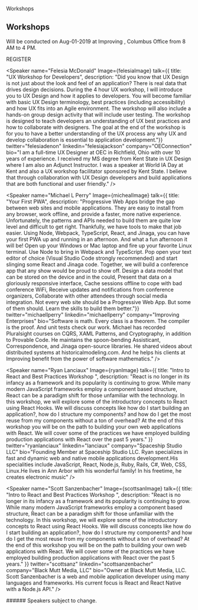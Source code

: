 

<Hidden as="h1">Workshops</Hidden>
<Card>

## Workshops 


Will be conducted on Aug-01-2019 at Improving , Columbus Office from 8 AM to 4 PM.


</Card>
<Flex flexDirection="row" flexWrap="wrap" alignItems="center" justifyContent="center" style={{ padding: "2rem", width: "" }}>
<ButtonLink
            href="https://www.eventbrite.com/e/javascript-and-friends-conference-registration-60880128102"
            alignSelf="center"
            mr={40}
            target="_blank" rel="noopener noreferrer"
          >
            REGISTER
          </ButtonLink>   
</Flex>
<Flex flexDirection="row" flexWrap="wrap" alignItems="center" justifyContent="center" style={{ padding: "2rem", width: "" }}>

<Speaker name="Felesia McDonald" Image={felesiaImage} talk={{ title: "UX Workshop for Developers", 
description: "Did you know that UX Design is not just about the look and feel of an application? There is real data that drives design decisions. During the 4 hour UX workshop, I will introduce you to UX Design and how it applies to developers. You will become familiar with basic UX Design terminology, best practices (including accessibility) and how UX fits into an Agile environment. The workshop will also include a hands-on group design activity that will include user testing. The workshop is designed to teach developers an understanding of UX best practices and how to collaborate with designers. The goal at the end of the workshop is for you to have a better understanding of the UX process any why UX and develop collaboration is essential to application development."}} 
twitter="felesiadenon" 
linkedin="felesiajackson" 
company="OEConnection" 
bio="I am a full-time UX Designer at OEC in Richfield, Ohio with over 10 years of experience. I received my MS degree from Kent State in UX Design where I am also an Adjunct Instructor. I was a speaker at World IA Day at Kent and also a UX workshop facilitator sponsored by Kent State. I believe that through collaboration with UX Design developers and build applications that are both functional and user friendly."
 /> 

<Speaker name="Michael L Perry" Image={michealImage} talk={{ title: "Your First PWA", 
description: "Progressive Web Apps bridge the gap between web sites and mobile applications. They are easy to install from any browser, work offline, and provide a faster, more native experience. Unfortunately, the patterns and APIs needed to build them are quite low level and difficult to get right. Thankfully, we have tools to make that job easier. Using Node, Webpack, TypeScript, React, and Jinaga, you can have your first PWA up and running in an afternoon. And what a fun afternoon it will be! Open up your Windows or Mac laptop and fire up your favorite Linux terminal. Use Node to bring in Webpack and TypeScript. Pop open your text editor of choice (Visual Studio Code strongly recommended) and start slinging some React and Jinaga code. Together, we will build a conference app that any show would be proud to show off. Design a data model that can be stored on the device and in the could, Present that data on a gloriously responsive interface, Cache sessions offline to cope with bad conference WiFi, Receive updates and notifications from conference organizers, Collaborate with other attendees through social media integration. Not every web site should be a Progressive Web App. But some of them should. Learn the skills to build them better."}} 
twitter="michaellperry" 
linkedin="michaellperry" 
company="Improving Enterprises" 
bio="Software is math. Every class is a theorem. The compiler is the proof. And unit tests check our work. Michael has recorded Pluralsight courses on CQRS, XAML Patterns, and Cryptography, in addition to Provable Code. He maintains the spoon-bending Assisticant, Correspondence, and Jinaga open-source libraries. He shared videos about distributed systems at historicalmodeling.com. And he helps his clients at Improving benefit from the power of software mathematics."
 /> 

<Speaker name="Ryan Lanciaux" Image={ryanImage} talk={{ title: "Intro to React and Best Practices Workshop ", 
description: "React is no longer in its infancy as a framework and its popularity is continuing to grow.  While many modern JavaScript frameworks employ a component based structure, React can be a paradigm shift for those unfamiliar with the technology. In this workshop, we will explore some of the introductory concepts to React using React Hooks. We will discuss concepts like how do I start building an application?, how do I structure my components? and how do I get the most reuse from my components without a ton of overhead? At the end of this workshop you will be on the path to building your own web applications with React.  We will cover some of the practices we have employed building production applications with React over the past 5 years." }} 
twitter="ryanlanciaux" 
linkedin="lanciaux" 
company="Spaceship Studio LLC" 
bio="Founding Member at Spaceship Studio LLC. Ryan specializes in fast and dynamic web and native mobile applications development.His specialities include JavaScript, React, Node.js, Ruby, Rails, C#, Web, CSS, Linux.He lives in Ann Arbor with his wonderful family! In his freetime, he creates electronic music"
 /> 


<Speaker name="Scott Sanzenbacher" Image={scottsanImage} talk={{ title: "Intro to React and Best Practices Workshop ", 
description: "React is no longer in its infancy as a framework and its popularity is continuing to grow.  While many modern JavaScript frameworks employ a component based structure, React can be a paradigm shift for those unfamiliar with the technology. In this workshop, we will explore some of the introductory concepts to React using React Hooks. We will discuss concepts like how do I start building an application?, how do I structure my components? and how do I get the most reuse from my components without a ton of overhead? At the end of this workshop you will be on the path to building your own web applications with React.  We will cover some of the practices we have employed building production applications with React over the past 5 years." }} 
twitter="scottsanz" 
linkedin="scottsanzenbacher" 
company="Black Mutt Media, LLC" 
bio="Owner at Black Mutt Media, LLC. Scott Sanzenbacher is a web and mobile application developer using many languages and frameworks. His current focus is React and React Native with a Node.js API."
 /> 



</Flex>
###### Speakers subject to change.



